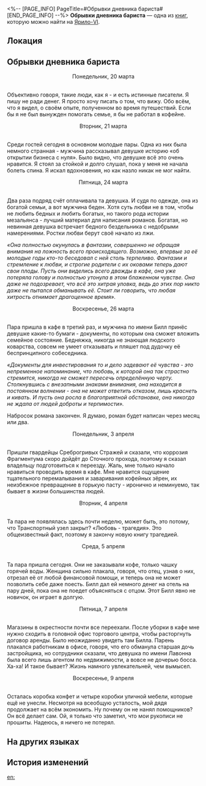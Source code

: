 <%-- [PAGE_INFO]
PageTitle=#Обрывки дневника бариста#
[END_PAGE_INFO] --%>
{{Дополнить}}
{{Книга Инфобокс
|id           = 002
|Название     = 
|Изображение  = Предмет Записи.png
|Мир          = Ярило-VI
|Томов        = 1
|Автор        = <!--нужно добавить-->
|Описание     = Лист рукописи, выпавший из секретного дневника.
|Том1         = {{tx}}
|Источник1    = {{tx|Отсутствует источник}}
|Персонажи    = 
|Фракции      = 
}}
'''Обрывки дневника бариста''' — одна из [[Книги|книг]], которую можно найти на [[Ярило-VI]].

==Локация==
{{Отметка карты|<!--название карты-->|<!--id отметки-->}}

==Обрывки дневника бариста==
<div align="center">Понедельник, 20 марта</div><br />Объективно говоря, такие люди, как я - и есть истинные писатели. Я пишу не ради денег. Я просто хочу писать о том, что вижу. Обо всём, что я видел, о своём опыте, полученном во время путешествий. Если бы я не был вынужден помогать семье, я бы не работал в кофейне.

<div align="center">Вторник, 21 марта</div><br />Среди гостей сегодня в основном молодые пары. Одна из них была немного странная - мужчина рассказывал девушке историю «об открытии бизнеса с нуля». Было видно, что девушке всё это очень нравится. Я стоял за стойкой и долго слушал, пока у меня не начала болеть спина. Я искал вдохновения, но как назло никак не мог найти.

<div align="center">Пятница, 24 марта</div><br />Два раза подряд счёт оплачивала та девушка. И судя по одежде, она из богатой семьи, а вот мужчина беден. Хотя суть любви не в том, чтобы не любить бедных и любить богатых, но такого рода истории мезальянса - лучший материал для написания романов. Богатая, но невинная девушка встречает бедного бездельника с недобрыми намерениями. Ростки любви берут своё начало из лжи.

''«Она полностью окунулась в фантазии, совершенно не обращая внимания на ложность всего происходящего. Возможно, впервые за её молодые годы кто-то беседовал с ней столь терпеливо. Фантазии и стремление к любви, и строгие родители с их оковами теперь дают свои плоды. Пусть они виделись всего дважды в кафе, она уже потеряла голову и полностью утонула в этом блаженном чувстве. Она даже не подозревает, что всё это хитрая уловка, ведь до этих пор никто даже не пытался обманывать её. Стоит ли говорить, что любая хитрость отнимает драгоценное время».''

<div align="center">Воскресенье, 26 марта</div><br />Пара пришла в кафе в третий раз, и мужчина по имени Билл принёс девушке какие-то бумаги - документы, по которым она сможет вложить семейное состояние. Бедняжка, никогда не знающая людского коварства, совсем не умеет отказывать и пляшет под дудочку её беспринципного собеседника.

''«Документы для инвестирования то и дело задевают её чувства - это непременное напоминание, что любовь, к которой она так страстно стремится, никогда не сможет пересечь определённую черту. Столкнувшись с внезапными знаками внимания, она находится в постоянном волнении - она не может ответить отказом, лишь краснеть и кивать. И пусть она росла в благоприятной обстановке, она никогда не ждала от людей доброты и терпимости».''

Набросок романа закончен. Я думаю, роман будет написан через месяц или два.

<div align="center">Понедельник, 3 апреля</div><br />Пришли гвардейцы Среброгривых Стражей и сказали, что коррозия Фрагментума скоро дойдёт до Сточного прохода, поэтому я сказал владельцу подготовиться к переезду. Жаль, мне только начало нравиться проводить время в кафе. Мне нравится ощущение тщательного перемалывания и заваривания кофейных зёрен, их неизбежное превращение в горькую пасту - иронично и неминуемо, так бывает в жизни большинства людей.

<div align="center">Вторник, 4 апреля</div><br />Та пара не появлялась здесь почти неделю, может быть, это потому, что Транспортный узел закрыт? «Любовь - трагедия». Это общеизвестный факт, поэтому я закончу новую книгу трагедией.

<div align="center">Среда, 5 апреля</div><br />Та пара пришла сегодня. Они не заказывали кофе, только чашку горячей воды. Женщина сильно плакала, говоря, что отец, узнав о них, отрезал её от любой финансовой помощи, и теперь она не может позволить себе даже поесть. Билл дал ей немного денег на отель на пару дней, пока она не поедет объясняться с отцом. Этот Билл явно не новичок, он играет в долгую.

<div align="center">Пятница, 7 апреля</div><br />Магазины в окрестности почти все переехали. После уборки в кафе мне нужно сходить в головной офис торгового центра, чтобы расторгнуть договор аренды. Было неожиданно увидеть там Билла. Парень плакался работникам в офисе, говоря, что его обманула старшая дочь застройщика, но сотрудники сказали, что девушка по имени Лавонна была всего лишь агентом по недвижимости, а вовсе не дочерью босса. Ха-ха! И такое бывает? Жизнь намного увлекательней, чем вымысел.

<div align="center">Воскресенье, 9 апреля</div><br />Осталась коробка конфет и четыре коробки уличной мебели, которые ещё не унесли. Несмотря на всеобщую усталость, мой дядя продолжает на всём экономить. Ну почему он не нанял помощников? Он всё делает сам. Ой, я только что заметил, что мои рукописи не прошиты. Надеюсь, я ничего не потерял.

==На других языках==
{{На других языках
|en   = Remnants of a Barista's Handbook
|zhs  = 咖啡师的手账残页
|zht  = 咖啡師的手帳殘頁
|ja   = バリスタの手帳の破れたページ
|ko   = 바리스타 다이어리의 찢어진 페이지
|es   = Páginas del cuaderno del barista
|fr   = Vestiges du manuel d'un barista
|ru   = Обрывки дневника бариста
|th   = เศษหน้ากระดาษจากสมุดบันทึกของบาริสต้า
|vi   = Mảnh Sổ Tay Của Nhân Viên Pha Chế
|de   = Notizbuchseiten eines Barista
|id   = Sisa Halaman Buku Pegangan Barista
|pt   = Vestígios do Manual de Um Barista
}}

==История изменений==
{{История изменений|3.5}}

[[en:]]